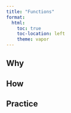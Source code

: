 ```yaml
---
title: "Functions"
format:
  html:
    toc: true
    toc-location: left
    theme: vapor
---
```


## Why

## How

## Practice